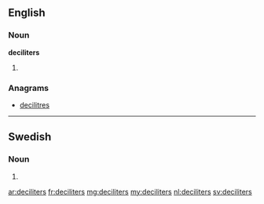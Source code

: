 ==English==

===Noun===
'''deciliters'''

# {{plural of|deciliter}}

===Anagrams===
* [[decilitres#English|decilitres]]

----

==Swedish==

===Noun===
{{head|sv|noun form}}

# {{sv-noun-form-indef-gen|deciliter}}

[[ar:deciliters]]
[[fr:deciliters]]
[[mg:deciliters]]
[[my:deciliters]]
[[nl:deciliters]]
[[sv:deciliters]]